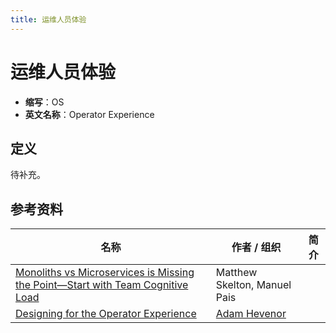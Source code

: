 ```yaml
---
title: 运维人员体验
---
```


# 运维人员体验

- **缩写**：OS
- **英文名称**：Operator Experience

## 定义

待补充。

## 参考资料

| 名称                                                                                                                                                     | 作者 / 组织                              | 简介 |
| -------------------------------------------------------------------------------------------------------------------------------------------------------- | ---------------------------------------- | ---- |
| [Monoliths vs Microservices is Missing the Point—Start with Team Cognitive Load](https://itrevolution.com/articles/team-cognitive-load-team-topologies/) | Matthew Skelton, Manuel Pais             |      |
| [Designing for the Operator Experience](https://medium.com/statuscode/designing-for-the-operator-experience-21b63db8143)                                 | [Adam Hevenor](https://medium.com/@aHev) |      |
